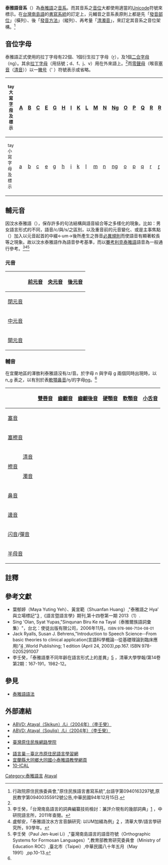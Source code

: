 {{noteTA
|T=zh-hant:泰雅語音系; zh-hans:泰雅语音系
|G1=Atayal phonology
}}

'''泰雅語音系'''（{{lang|en|Atayal phonology}}）為[[泰雅語|泰雅語]]之[[音位學|音系]]。而其音系之[[音位|音位]]大都使用適當的[[Unicode|Unicode]]符號來標示。在[[台灣南島語|台灣南島語]]的[[書寫系統|書寫系統]]的訂定上，元輔音之音系表原則上都是先「[[發音部位|發音部位]]」（橫列）、後「[[發音方法|發音方法]]」（縱列）、再考量「[[清濁音|清濁音]]」，來訂定其音系之音位架構。<ref name=shaolatin>行政院原住民族委員會,"原住民族語言書寫系統"{{cite web |url=http://www.edu.tw/files/list/M0001/aboriginal.pdf |title=存档副本 |accessdate=2010-09-06 |archive-date=2011-02-12 |archive-url=https://web.archive.org/web/20110212023032/http://www.edu.tw/files/list/M0001/aboriginal.pdf |dead-url=no }},台語字第0940163297號,原民教字第09400355912號公告,中華民國94年12月15日.</ref>

==音位字母==
{{seealso|原住民族語言書寫系統}}

泰雅語正式使用的拉丁字母有22個、1個衍生拉丁字母（ṟ），及1個[[二合字母|二合字母]]（ng）。其余[[拉丁字母|拉丁字母]]（用括號；d、f、j、v）用在外來語上。<ref name=shaolatin/>而[[零聲母|零聲母]]（喉音[[塞音|塞音]]（[[清音|清音]]））以一[[撇号|撇号]]（' ）符號表示或省略。

{| class=wikitable style="font-size: 1.25em;"
|-align=center
!<small>tay大寫[[字母|字母]]及標示</small>
|[[A|A]]||[[B|B]]||[[C|C]]||[[E|E]]||[[G|G]]||[[H|H]]||[[I|I]]||[[K|K]]||[[L|L]]||[[M|M]]||[[N|N]]||[[N|N]][[g|g]]||[[O|O]]||[[P|P]]||[[Q|Q]]||[[R|R]]||[[Ṟ|Ṟ]]||[[S|S]]||[[T|T]]||[[U|U]]||[[W|W]]||[[X|X]]||[[Y|Y]]||[[Z|Z]]
|-align=center
!<small>tay小寫字母及標示</small>
|[[a|a]]||[[b|b]]||[[c|c]]||[[e|e]]||[[g|g]]||[[h|h]]||[[i|i]]||[[k|k]]||[[l|l]]||[[m|m]]||[[n|n]]||[[ng|ng]]||[[o|o]]||[[p|p]]||[[q|q]]||[[r|r]]||[[ṟ|ṟ]]||[[s|s]]||[[t|t]]||[[u|u]]||[[w|w]]||[[x|x]]||[[y|y]]||[[z|z]]
|}

==輔元音==
因汶水泰雅語（{{lang|en|Mayrinax Atayal}}），保存許多的句法結構與語音組合等之多樣化的現象。比如：男女語言形式的不同，語音/c/與/s/之區別，以及重音前的元音變化、或是主事焦點（{{lang|en|AF}}）加入以元音起首的中綴<-um->後所產生之唇音[[必異規則|必異規則]]而使語音有顯著較長等之現象。故以汶水泰雅語作為語音參考基準，而以[[賽考利克泰雅語|賽考利克泰雅語]]語音為一般通行參考。<ref>李壬癸，「台灣南島語言的詞典編纂技術檢討：兼評介現有的幾部詞典」[http://210.240.194.97/giankiu/GTH/2007/fldc/lunbun/1-1.pdf] {{Wayback|url=http://210.240.194.97/giankiu/GTH/2007/fldc/lunbun/1-1.pdf |date=20131017070129 }}，中研院語言所，2011年查閱。</ref><ref>盧郁安，「泰雅語汶水方言音韻研究: 以UM加綴為例」[http://hermes.hrc.ntu.edu.tw/showtheses.asp?AMP_ID=3087] {{Wayback|url=http://hermes.hrc.ntu.edu.tw/showtheses.asp?AMP_ID=3087 |date=20180216085143 }}，清華大學/語言學研究所，93學年。</ref><ref>李壬癸（Paul Jen-kuei Li）,"臺灣南島語言的語音符號（Orthographic Systems for Formosan Languages）",教育部教育研究委員會（Ministry of Education ROC）,臺北市（Taipei）,中華民國八十年五月（May 1991）,pp.10-13.</ref>

=== 元音 ===
{| class="wikitable" style="text-align: center;"
!
! [[前元音|前元音]]
! [[央元音|央元音]]
! [[後元音|後元音]]
|-
! [[閉元音|閉元音]]
| {{IPA|i iː}}
|
| {{IPA|u uː}}
|-
! [[中元音|中元音]]
| {{IPA|e}}
| {{IPA|ə}}
| {{IPA|o}}
|-
! [[開元音|開元音]]
| {{IPA|a}}
| 
|
|}

=== 輔音 ===
在宜蘭地區的澤敖利泰雅語沒有/z/音。於字母 n 與字母 g 兩個同時出現時，以 n_g 表之，以有別於表[[軟顎鼻音|軟顎鼻音]]/ŋ/的字母[[ng|ng]]。<ref name=shaolatin/>

{| class="wikitable" style="text-align: center;"
!colspan="2"|
! [[雙唇音|雙唇音]]
! [[齒齦音|齒齦音]]
! [[齒齦後音|齒齦後音]]
! [[硬顎音|硬顎音]]
! [[軟顎音|軟顎音]]
! [[小舌音|小舌音]]
! [[聲門音|聲門音]]
|-
!colspan="2"| [[塞音|塞音]]
| {{IPA|p}}
| {{IPA|t}}
|
|
| {{IPA|k}}
| {{IPA|q}}
| {{IPA|ʔ}}
|-
!colspan="2"| [[塞擦音|塞擦音]]
|
| {{IPA|ts}}
|
|
|
|
|
|-
!rowspan="2"| [[擦音|擦音]]
! [[清音|清音]]
|
| {{IPA|s}}
|
|
| {{IPA|x}}
|
|
|-
! [[濁音|濁音]]
| {{IPA|β}}
|
| {{IPA|ʒ}}
|
| {{IPA|ɣ}}
|
| {{IPA|ɦ}}
|-
!colspan="2"| [[鼻音_(辅音)|鼻音]]
| {{IPA|m}}
| {{IPA|n}}
|
|
| {{IPA|ŋ}}
|
|
|-
!colspan="2"| [[邊音|邊音]]
|
| {{IPA|l}}
|
|
|
|
|
|-
!colspan="2"| [[闪音|闪音]]/[[彈音|彈音]]
|
| {{IPA|ɾ}}
|
|
|
|
|
|-
!colspan="2"| [[半母音|半母音]]
| {{IPA|w}}
|
|
| {{IPA|j}}
|
|
|
|}

==註釋==
{{reflist|2}}

==參考文獻==
{{refbegin|2}}
*葉郁婷（Maya Yuting Yeh）、黃宣範（Shuanfan Huang）,"泰雅語之 Hya’ 與立場標記"[http://www.ling.sinica.edu.tw/files/publication/j2013_1_04_2362.pdf] {{Wayback|url=http://www.ling.sinica.edu.tw/files/publication/j2013_1_04_2362.pdf |date=20210309121423 }},《語言暨語言學》期刊,第十四卷第一期   2013（1）.
*Sing 'Olan, Syat Yupas,"Sinqunan Biru Ke na Tayal（泰雅爾族語詞彙集）"，台北：使徒出版有限公司，2006年11月。<small>ISBN 978-986-7134-08-01</small>
*Jack Ryalls, Susan J. Behrens,"Introduction to Speech Science--From basic theories to clinical application(言語科學概論--從基礎理論到臨床應用)"[https://www.amazon.com/Introduction-Speech-Science-Jack-Ryalls/dp/0205291007/ref=sr_1_1?ie=UTF8&qid=1531926750&sr=8-1&keywords=introduction+to+speech+science] {{Wayback|url=https://www.amazon.com/Introduction-Speech-Science-Jack-Ryalls/dp/0205291007/ref=sr_1_1?ie=UTF8&qid=1531926750&sr=8-1&keywords=introduction+to+speech+science |date=20190613230810 }},World Publishing; 1 edition (April 24, 2003),pp.167. ISBN 978-0205291007
*李壬癸，「泰雅語羣不同年齡在語言形式上的差異」[http://www.hss.nthu.edu.tw/~thj/catalogue_detail.php?id=455] {{Wayback|url=http://www.hss.nthu.edu.tw/~thj/catalogue_detail.php?id=455 |date=20140202144259 }}，清華大學學報/第14卷第2期：167-191，1982-12。
{{refend}}

==參見==
*[[泰雅語語法|泰雅語語法]]

==外部連結==
{{div col|cols=2}}
*[https://web.archive.org/web/20140221205604/http://language.psy.auckland.ac.nz/austronesian/language.php?id=802 ABVD: Atayal（Skikun）/Li（2004年）（李壬癸）]
*[https://web.archive.org/web/20120131041149/http://language.psy.auckland.ac.nz/austronesian/language.php?id=819 ABVD: Atayal（Squliq）/Li（2004年）（李壬癸）]
*{{YouTube|NUpm4pjC5io|伊拜維吉（song）}}
*[https://web.archive.org/web/20120213225733/http://iel.apc.gov.tw/default.asp 臺灣原住民族網路學院]
*{{YouTube|1w3f7WgJo-0|Mike泰雅語（video）}}
*[http://163.29.37.198/ 語言巢－臺北市原住民語言學習網] {{Wayback|url=http://163.29.37.198/ |date=20140219105304 }}
*[https://web.archive.org/web/20140312162123/http://www.dtes.ilc.edu.tw/94dayal/ 宜蘭縣大同鄉大同國小泰雅語教學網頁]
*[https://web.archive.org/web/20111210165330/http://www.sil.org/asia/Philippines/ical/papers.html 10-ICAL]
{{div col end}}
{{Language phonologies}}

[[Category:泰雅語言|Category:泰雅語言]]
[[Category:各語言音系|Atayal]]